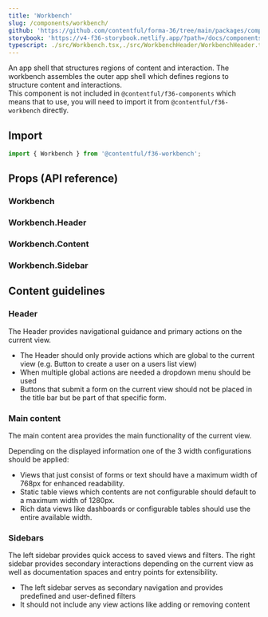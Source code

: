 ```yaml
---
title: 'Workbench'
slug: /components/workbench/
github: 'https://github.com/contentful/forma-36/tree/main/packages/components/workbench'
storybook: 'https://v4-f36-storybook.netlify.app/?path=/docs/components-workbench--basic'
typescript: ./src/Workbench.tsx,./src/WorkbenchHeader/WorkbenchHeader.tsx,./src/WorkbenchContent/WorkbenchContent.tsx,./src/WorkbenchSidebar/WorkbenchSidebar.tsx
---
```


An app shell that structures regions of content and interaction.
The workbench assembles the outer app shell which defines regions to structure content and interactions.  
This component is not included in `@contentful/f36-components`
which means that to use, you will need to import it from `@contentful/f36-workbench` directly.

## Import

```js static=true
import { Workbench } from '@contentful/f36-workbench';
```

## Props (API reference)

### Workbench

<PropsTable of="Workbench" />

### Workbench.Header

<PropsTable of="WorkbenchHeader" />

### Workbench.Content

<PropsTable of="WorkbenchContent" />

### Workbench.Sidebar

<PropsTable of="WorkbenchSidebar" />

## Content guidelines

### Header

The Header provides navigational guidance and primary actions on the current view.

- The Header should only provide actions which are global to the current view (e.g. Button to create a user on a users list view)
- When multiple global actions are needed a dropdown menu should be used
- Buttons that submit a form on the current view should not be placed in the title bar but be part of that specific form.

### Main content

The main content area provides the main functionality of the current view.

Depending on the displayed information one of the 3 width configurations should be applied:

- Views that just consist of forms or text should have a maximum width of 768px for enhanced readability.
- Static table views which contents are not configurable should default to a maximum width of 1280px.
- Rich data views like dashboards or configurable tables should use the entire available width.

### Sidebars

The left sidebar provides quick access to saved views and filters.
The right sidebar provides secondary interactions depending on the current view as well as documentation spaces and entry points for extensibility.

- The left sidebar serves as secondary navigation and provides predefined and user-defined filters
- It should not include any view actions like adding or removing content

